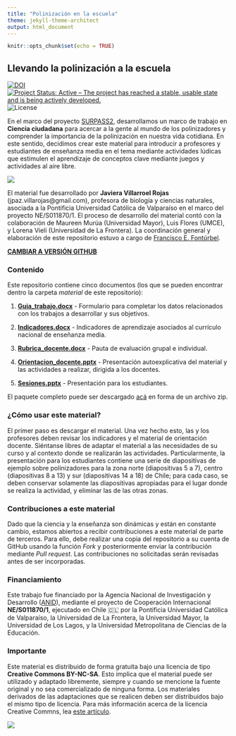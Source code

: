 ```yaml
---
title: "Polinización en la escuela"
theme: jekyll-theme-architect
output: html_document
---
```


```r
knitr::opts_chunk$set(echo = TRUE)
```


## Llevando la polinización a la escuela

[![DOI](https://zenodo.org/badge/447651691.svg)](https://zenodo.org/badge/latestdoi/447651691)
[![Project Status: Active – The project has reached a stable, usable state and is being actively developed.](https://www.repostatus.org/badges/latest/active.svg)](https://www.repostatus.org/#active) ![License](https://img.shields.io/badge/License-CC%20BY%2D-SA%204.0-lightgrey.svg)


En el marco del proyecto [SURPASS2](https://bee-surpass.org), desarrollamos un marco de trabajo en **Ciencia ciudadana** para acercar a la gente al mundo de los polinizadores y comprender la importancia de la polinización en nuestra vida cotidiana. En este sentido, decidimos crear este material para introducir a profesores y estudiantes de enseñanza media en el tema mediante actividades lúdicas que estimulen el aprendizaje de conceptos clave mediante juegos y actividades al aire libre.


![](imagenes/bee_drawing.png)


El material fue desarrollado por **Javiera Villarroel Rojas** (jpaz.villarojas@gmail.com), profesora de biología y ciencias naturales, asociada a la Pontificia Universidad Católica de Valparaíso en el marco del proyecto NE/S011870/1. El proceso de desarrollo del material contó con la colaboración de Maureen Murúa (Universidad Mayor), Luis Flores (UMCE), y Lorena Vieli (Universidad de La Frontera). La coordinación general y elaboración de este repositorio estuvo a cargo de [Francisco E. Fontúrbel](https://github.com/fonturbel).

**[CAMBIAR A VERSIÓN GITHUB](https://github.com/fonturbel-lab/polinizacion_escuela)**


### Contenido

Este repositorio contiene cinco documentos (los que se pueden encontrar dentro la carpeta _material_ de este repositorio):

(1) **[Guia_trabajo.docx](material/Guia_trabajo.docx)** - Formulario para completar los datos relacionados con los trabajos a desarrollar y sus objetivos.

(2) **[Indicadores.docx](material/Indicadores.docx)** - Indicadores de aprendizaje asociados al currículo nacional de enseñanza media.

(3) **[Rubrica_docente.docx](material/Rubrica_docente.docx)** - Pauta de evaluación grupal e individual.

(4) **[Orientacion_docente.pptx](material/Orientacion_docente.pptx)** - Presentación autoexplicativa del material y las actividades a realizar, dirigida a los docentes.

(5) **[Sesiones.pptx](material/Sesiones.pptx)** - Presentación para los estudiantes.

El paquete completo puede ser descargado [acá](./paquete.zip) en forma de un archivo zip.


### ¿Cómo usar este material?

El primer paso es descargar el material. Una vez hecho esto, las y los profesores deben revisar los indicadores y el material de orientación docente. Siéntanse libres de adaptar el material a las necesidades de su curso y al contexto donde se realizarán las actividades. Particularmente, la presentación para los estudiantes contiene una serie de diapositivas de ejemplo sobre polinizadores para la zona norte (diapositivas 5 a 7), centro (diapositivas 8 a 13) y sur (diapositivas 14 a 18) de Chile; para cada caso, se deben conservar solamente las diapositivas apropiadas para el lugar donde se realiza la actividad, y eliminar las de las otras zonas.


### Contribuciones a este material

Dado que la ciencia y la enseñanza son dinámicas y están en constante cambio, estamos abiertos a recibir contribuciones a este material de parte de terceros. Para ello, debe realizar una copia del repositorio a su cuenta de GitHub usando la función _Fork_ y posteriormente enviar la contribución mediante _Pull request_. Las contribuciones no solicitadas serán revisadas antes de ser incorporadas.


### Financiamiento

Este trabajo fue financiado por la Agencia Nacional de Investigación y Desarrollo ([ANID](https://www.anid.cl)), mediante el proyecto de Cooperación Internacional **NE/S011870/1**, ejecutado en Chile 🇨🇱 por la Pontificia Universidad Católica de Valparaíso, la Universidad de La Frontera, la Universidad Mayor, la Universidad de Los Lagos, y la Universidad Metropolitana de Ciencias de la Educación.


### Importante

Este material es distribuido de forma gratuita bajo una licencia de tipo **Creative Commons BY-NC-SA**. Esto implica que el material puede ser utilizado y adaptado libremente, siempre y cuando se mencione la fuente original y no sea comercializado de ninguna forma. Los materiales derivados de las adaptaciones que se realicen deben ser distribuidos bajo el mismo tipo de licencia. Para más información acerca de la licencia Creative Commns, lea [este artículo](https://creativecommons.cl/tipos-de-licencias/).

![](imagenes/by-nc-sa.png)

